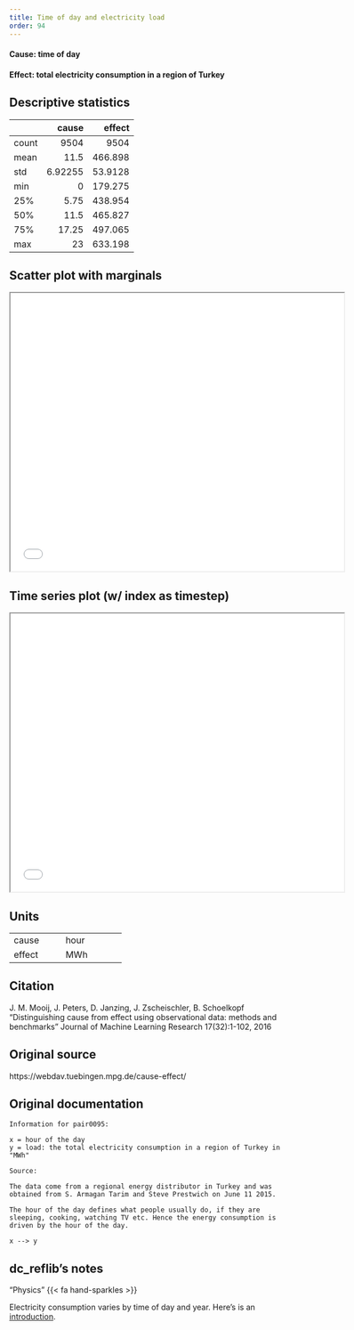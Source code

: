```yaml
---
title: Time of day and electricity load
order: 94
---
```


#### **Cause**: time of day
#### **Effect**: total electricity consumption in a region of Turkey

## Descriptive statistics
|       |      cause |    effect |
|:------|-----------:|----------:|
| count | 9504       | 9504      |
| mean  |   11.5     |  466.898  |
| std   |    6.92255 |   53.9128 |
| min   |    0       |  179.275  |
| 25%   |    5.75    |  438.954  |
| 50%   |   11.5     |  465.827  |
| 75%   |   17.25    |  497.065  |
| max   |   23       |  633.198  |

## Scatter plot with marginals

```{=html}
<iframe width=600 height=500 src="plots/scatter_0095.html"></iframe>
```

## Time series plot (w/ index as timestep)

```{=html}
<iframe width=600 height=500 src="plots/series_0095.html"></iframe>
```

## Units
+----------+-----------------+
| cause    | hour            |
+----------+-----------------+
| effect   | MWh             |
+----------+-----------------+


## Citation
J. M. Mooij, J. Peters, D. Janzing, J. Zscheischler, B. Schoelkopf
"Distinguishing cause from effect using observational data: methods and benchmarks"
Journal of Machine Learning Research 17(32):1-102, 2016

## Original source
https://webdav.tuebingen.mpg.de/cause-effect/

## Original documentation
```
Information for pair0095:

x = hour of the day
y = load: the total electricity consumption in a region of Turkey in "MWh"

Source:

The data come from a regional energy distributor in Turkey and was obtained from S. Armagan Tarim and Steve Prestwich on June 11 2015.

The hour of the day defines what people usually do, if they are sleeping, cooking, watching TV etc. Hence the energy consumption is driven by the hour of the day.
 
x --> y 
```

## dc_reflib's notes
::: {.callout-note title="Operational Causality"}
"Physics" {{< fa hand-sparkles >}} 

Electricity consumption varies by time of day and year. Here's is an [introduction](https://www.eia.gov/todayinenergy/detail.php?id=42915).
:::